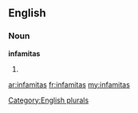 ==English==

===Noun===
'''infamitas'''

# {{plural of|[[infamita]]}}

[[Category:English plurals]]

[[ar:infamitas]]
[[fr:infamitas]]
[[my:infamitas]]